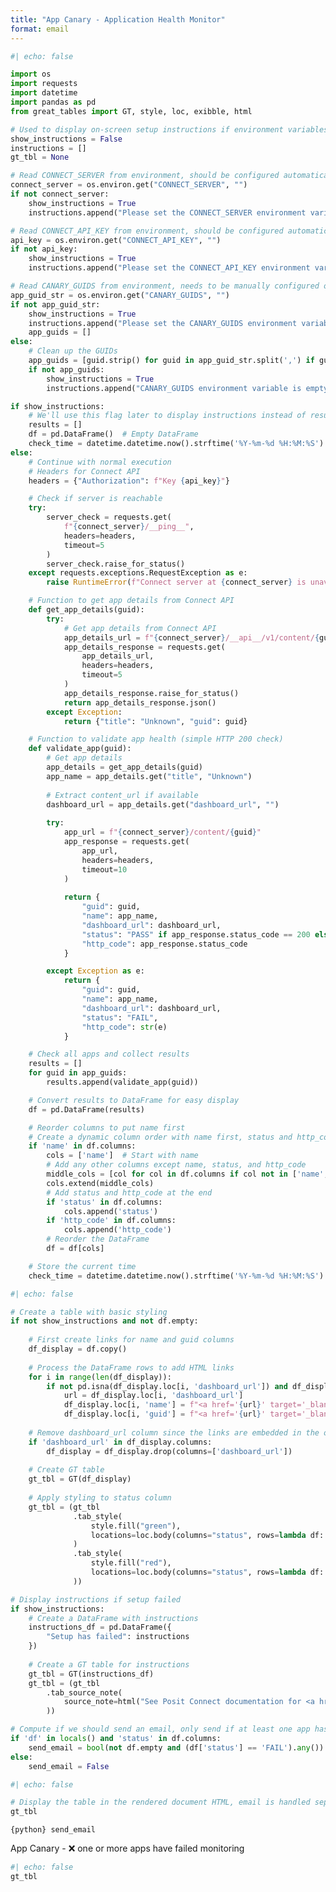 ```yaml
---
title: "App Canary - Application Health Monitor"
format: email
---
```


```python
#| echo: false

import os
import requests
import datetime
import pandas as pd
from great_tables import GT, style, loc, exibble, html

# Used to display on-screen setup instructions if environment variables are missing
show_instructions = False
instructions = []
gt_tbl = None

# Read CONNECT_SERVER from environment, should be configured automatically when run on Connect
connect_server = os.environ.get("CONNECT_SERVER", "")
if not connect_server:
    show_instructions = True
    instructions.append("Please set the CONNECT_SERVER environment variable.")

# Read CONNECT_API_KEY from environment, should be configured automatically when run on Connect
api_key = os.environ.get("CONNECT_API_KEY", "")
if not api_key:
    show_instructions = True
    instructions.append("Please set the CONNECT_API_KEY environment variable.")

# Read CANARY_GUIDS from environment, needs to be manually configured on Connect
app_guid_str = os.environ.get("CANARY_GUIDS", "")
if not app_guid_str:
    show_instructions = True
    instructions.append("Please set the CANARY_GUIDS environment variable. It should be a comma separated list of GUID you wish to monitor.")
    app_guids = []
else:
    # Clean up the GUIDs
    app_guids = [guid.strip() for guid in app_guid_str.split(',') if guid.strip()]
    if not app_guids:
        show_instructions = True
        instructions.append("CANARY_GUIDS environment variable is empty or contains only whitespace. It should be a comma separated list of GUID you wish to monitor. Raw CANARY_GUIDS value: '{app_guid_str}'")

if show_instructions:
    # We'll use this flag later to display instructions instead of results
    results = []
    df = pd.DataFrame()  # Empty DataFrame
    check_time = datetime.datetime.now().strftime('%Y-%m-%d %H:%M:%S')
else:
    # Continue with normal execution
    # Headers for Connect API
    headers = {"Authorization": f"Key {api_key}"}

    # Check if server is reachable
    try:
        server_check = requests.get(
            f"{connect_server}/__ping__", 
            headers=headers, 
            timeout=5
        )
        server_check.raise_for_status()
    except requests.exceptions.RequestException as e:
        raise RuntimeError(f"Connect server at {connect_server} is unavailable: {str(e)}")

    # Function to get app details from Connect API
    def get_app_details(guid):
        try:
            # Get app details from Connect API
            app_details_url = f"{connect_server}/__api__/v1/content/{guid}"
            app_details_response = requests.get(
                app_details_url,
                headers=headers,
                timeout=5
            )
            app_details_response.raise_for_status()
            return app_details_response.json()
        except Exception:
            return {"title": "Unknown", "guid": guid}

    # Function to validate app health (simple HTTP 200 check)
    def validate_app(guid):
        # Get app details
        app_details = get_app_details(guid)
        app_name = app_details.get("title", "Unknown")
        
        # Extract content_url if available
        dashboard_url = app_details.get("dashboard_url", "")
        
        try:
            app_url = f"{connect_server}/content/{guid}"
            app_response = requests.get(
                app_url, 
                headers=headers,
                timeout=10
            )
            
            return {
                "guid": guid,
                "name": app_name,
                "dashboard_url": dashboard_url,
                "status": "PASS" if app_response.status_code == 200 else "FAIL",
                "http_code": app_response.status_code
            }

        except Exception as e:
            return {
                "guid": guid,
                "name": app_name,
                "dashboard_url": dashboard_url,
                "status": "FAIL",
                "http_code": str(e)
            }

    # Check all apps and collect results
    results = []
    for guid in app_guids:
        results.append(validate_app(guid))

    # Convert results to DataFrame for easy display
    df = pd.DataFrame(results)

    # Reorder columns to put name first
    # Create a dynamic column order with name first, status and http_code last
    if 'name' in df.columns:
        cols = ['name']  # Start with name
        # Add any other columns except name, status, and http_code
        middle_cols = [col for col in df.columns if col not in ['name', 'status', 'http_code']]
        cols.extend(middle_cols)
        # Add status and http_code at the end
        if 'status' in df.columns:
            cols.append('status')
        if 'http_code' in df.columns:
            cols.append('http_code')
        # Reorder the DataFrame
        df = df[cols]

    # Store the current time
    check_time = datetime.datetime.now().strftime('%Y-%m-%d %H:%M:%S')
```


```python
#| echo: false

# Create a table with basic styling
if not show_instructions and not df.empty:
    
    # First create links for name and guid columns
    df_display = df.copy()
    
    # Process the DataFrame rows to add HTML links
    for i in range(len(df_display)):
        if not pd.isna(df_display.loc[i, 'dashboard_url']) and df_display.loc[i, 'dashboard_url']:
            url = df_display.loc[i, 'dashboard_url']
            df_display.loc[i, 'name'] = f"<a href='{url}' target='_blank'>{df_display.loc[i, 'name']}</a>"
            df_display.loc[i, 'guid'] = f"<a href='{url}' target='_blank'>{df_display.loc[i, 'guid']}</a>"
    
    # Remove dashboard_url column since the links are embedded in the other columns
    if 'dashboard_url' in df_display.columns:
        df_display = df_display.drop(columns=['dashboard_url'])
    
    # Create GT table
    gt_tbl = GT(df_display)
    
    # Apply styling to status column
    gt_tbl = (gt_tbl
              .tab_style(
                  style.fill("green"),
                  locations=loc.body(columns="status", rows=lambda df: df["status"] == "PASS")
              )
              .tab_style(
                  style.fill("red"),
                  locations=loc.body(columns="status", rows=lambda df: df["status"] == "FAIL")
              ))

# Display instructions if setup failed
if show_instructions:
    # Create a DataFrame with instructions
    instructions_df = pd.DataFrame({
        "Setup has failed": instructions
    })
    
    # Create a GT table for instructions
    gt_tbl = GT(instructions_df)
    gt_tbl = (gt_tbl
        .tab_source_note(
            source_note=html("See Posit Connect documentation for <a href='https://docs.posit.co/connect/user/content-settings/#content-vars' target='_blank'>Vars (environment variables)</a>")
        ))

# Compute if we should send an email, only send if at least one app has a failure
if 'df' in locals() and 'status' in df.columns:
    send_email = bool(not df.empty and (df['status'] == 'FAIL').any())
else:
    send_email = False
```


```python
#| echo: false

# Display the table in the rendered document HTML, email is handled separately below
gt_tbl
```


::: {.email}

::: {.email-scheduled}
`{python} send_email`
:::

::: {.subject}
App Canary - ❌ one or more apps have failed monitoring
:::

```python
#| echo: false
gt_tbl
```
:::
